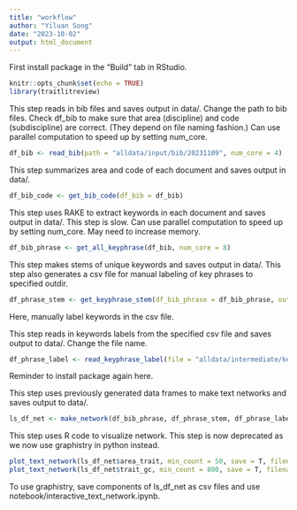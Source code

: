 ```yaml
---
title: "workflow"
author: "Yiluan Song"
date: "2023-10-02"
output: html_document
---
```


First install package in the "Build" tab in RStudio.

```r
knitr::opts_chunk$set(echo = TRUE)
library(traitlitreview)
```

This step reads in bib files and saves output in data/. Change the path to bib files. Check df_bib to make sure that area (discipline) and code (subdiscipline) are correct. (They depend on file naming fashion.) Can use parallel computation to speed up by setting num_core.
```r
df_bib <- read_bib(path = "alldata/input/bib/20231109", num_core = 4)
```

This step summarizes area and code of each document and saves output in data/.
```r
df_bib_code <- get_bib_code(df_bib = df_bib)
```

This step uses RAKE to extract keywords in each document and saves output in data/. This step is slow. Can use parallel computation to speed up by setting num_core. May need to increase memory.
```r
df_bib_phrase <- get_all_keyphrase(df_bib, num_core = 8)
```

This step makes stems of unique keywords and saves output in data/. This step also generates a csv file for manual labeling of key phrases to specified outdir.
```r
df_phrase_stem <- get_keyphrase_stem(df_bib_phrase = df_bib_phrase, outdir = "alldata/intermediate/keyword/")
```

Here, manually label keywords in the csv file.

This step reads in keywords labels from the specified csv file and saves output to data/. Change the file name.
```r
df_phrase_label <- read_keyphrase_label(file = "alldata/intermediate/keyword/df_phrase_label_20231025.csv")
```

Reminder to install package again here.

This step uses previously generated data frames to make text networks and saves output to data/.
```r
ls_df_net <- make_network(df_bib_phrase, df_phrase_stem, df_phrase_label, df_bib_code)
```

This step uses R code to visualize network. This step is now deprecated as we now use graphistry in python instead.
```r
plot_text_network(ls_df_net$area_trait, min_count = 50, save = T, filename = "area_trait")
plot_text_network(ls_df_net$trait_gc, min_count = 800, save = T, filename = "trait_gc")
```

To use graphistry, save components of ls_df_net as csv files and use notebook/interactive_text_network.ipynb.

